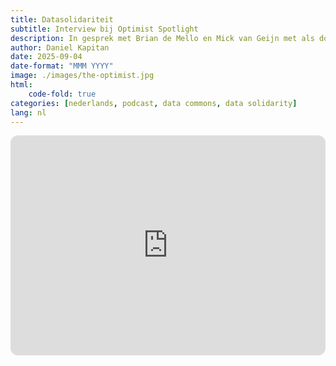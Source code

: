 ```yaml
---
title: Datasolidariteit
subtitle: Interview bij Optimist Spotlight
description: In gesprek met Brian de Mello en Mick van Geijn met als doel om het thema datasolidariteit voor een breder publiek te duiden.
author: Daniel Kapitan
date: 2025-09-04
date-format: "MMM YYYY"
image: ./images/the-optimist.jpg
html:
    code-fold: true
categories: [nederlands, podcast, data commons, data solidarity]
lang: nl
---
```



```{=html}
<iframe data-testid="embed-iframe" style="border-radius:12px" src="https://open.spotify.com/embed/episode/0XhoxeNnh7CrfgD2CtrrDj?utm_source=generator&t=345" width="100%" height="352" frameBorder="0" allowfullscreen="" allow="autoplay; clipboard-write; encrypted-media; fullscreen; picture-in-picture" loading="lazy"></iframe>
```